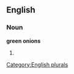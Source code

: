 
==English==

===Noun===
'''green onions'''

# {{plural of|[[green onion]]}}

[[Category:English plurals]]